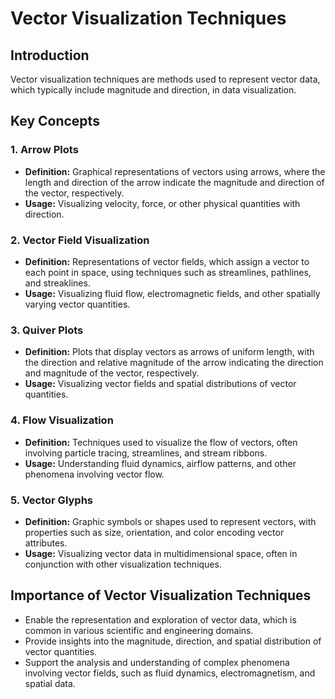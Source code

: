 # Vector Visualization Techniques

## Introduction
Vector visualization techniques are methods used to represent vector data, which typically include magnitude and direction, in data visualization.

## Key Concepts

### 1. Arrow Plots
- **Definition:** Graphical representations of vectors using arrows, where the length and direction of the arrow indicate the magnitude and direction of the vector, respectively.
- **Usage:** Visualizing velocity, force, or other physical quantities with direction.

### 2. Vector Field Visualization
- **Definition:** Representations of vector fields, which assign a vector to each point in space, using techniques such as streamlines, pathlines, and streaklines.
- **Usage:** Visualizing fluid flow, electromagnetic fields, and other spatially varying vector quantities.

### 3. Quiver Plots
- **Definition:** Plots that display vectors as arrows of uniform length, with the direction and relative magnitude of the arrow indicating the direction and magnitude of the vector, respectively.
- **Usage:** Visualizing vector fields and spatial distributions of vector quantities.

### 4. Flow Visualization
- **Definition:** Techniques used to visualize the flow of vectors, often involving particle tracing, streamlines, and stream ribbons.
- **Usage:** Understanding fluid dynamics, airflow patterns, and other phenomena involving vector flow.

### 5. Vector Glyphs
- **Definition:** Graphic symbols or shapes used to represent vectors, with properties such as size, orientation, and color encoding vector attributes.
- **Usage:** Visualizing vector data in multidimensional space, often in conjunction with other visualization techniques.

## Importance of Vector Visualization Techniques
- Enable the representation and exploration of vector data, which is common in various scientific and engineering domains.
- Provide insights into the magnitude, direction, and spatial distribution of vector quantities.
- Support the analysis and understanding of complex phenomena involving vector fields, such as fluid dynamics, electromagnetism, and spatial data.